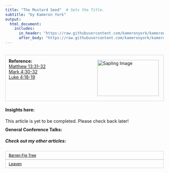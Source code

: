 ```yaml
---
title: "The Mustard Seed"  # Sets the Title.
subtitle: "by Kameron York"
output:
  html_document:
    includes:
      in_header: "https://raw.githubusercontent.com/kameronyork/kameronyork.github.io/main/parables/header.html"
      after_body: "https://raw.githubusercontent.com/kameronyork/kameronyork.github.io/main/parables/footer.html"
---
```

<br>
<div style="border: 1px solid lightgray; padding: 10px; overflow: hidden;">
<img src="https://raw.githubusercontent.com/kameronyork/kameronyork.github.io/main/docs/assets/coins.jpg" alt="Sapling Image" style="float: right; width: 195px; height: 115px; padding: 5px;">
<h4 style="text-align: left; margin: 0;">Reference:</h4>
<p style="text-align: left; margin: 0;">
<a href="https://www.churchofjesuschrist.org/study/scriptures/nt/matt/13?lang=eng&id=31-32#p31" target="_blank">Matthew 13:31-32</a><br>
<a href="https://www.churchofjesuschrist.org/study/scriptures/nt/mark/4?lang=eng&id=30-32#p30" target="_blank">Mark 4:30-32</a><br>
<a href="https://www.churchofjesuschrist.org/study/scriptures/nt/luke/13?lang=eng&id=18-19#p18" target="_blank">Luke 4:18-19</a><br>
</p>
</div>

#### Insights here:

This article is yet to be completed. Please check back later!


<div style="margin-top: -10px;">
#### General Conference Talks:



##### Check out my other articles:

<link rel="stylesheet" href="https://kameronyork.github.io/scripting/themify-icons/themify-icons.css">
<div class="container">
<div class="row">
<div class="col-12 text-md-left">
<nav class="pagination mt-3">
<a class="nav nav-prev" href="https://www.kameronyork.com/parables/barren-fig-tree.html" style="background-color: transparent; color: black; padding: 5px 10px; border: 1px solid lightgray; cursor: pointer; white-space: nowrap; font-size: 12px; display: flex; align-items: center;" 
onmouseover="this.style.backgroundColor='lightgray';" 
onmouseout="this.style.backgroundColor='transparent';" 
onmousedown="this.style.backgroundColor='gray';" 
onmouseup="this.style.backgroundColor='lightgray';">
<i class="ti-arrow-left mr-2"></i>
<span style="display: none;" class="d-md-inline-block">Barren Fig Tree</span>
<span style="display: inline-block;" class="d-md-none">Barren Fig Tree</span>
</a>
<a class="nav nav-next ml-3" href="https://www.kameronyork.com/parables/leaven.html" style="background-color: transparent; color: black; padding: 5px 10px; border: 1px solid lightgray; cursor: pointer; white-space: nowrap; font-size: 12px; display: flex; align-items: center;" 
onmouseover="this.style.backgroundColor='lightgray';" 
onmouseout="this.style.backgroundColor='transparent';" 
onmousedown="this.style.backgroundColor='gray';" 
onmouseup="this.style.backgroundColor='lightgray';">
<span style="display: none;" class="d-md-inline-block">Leaven</span>
<span style="display: inline-block;" class="d-md-none">Leaven</span>
<i class="ti-arrow-right ml-2"></i>
</a>
</nav>
</div>
</div>
</div>